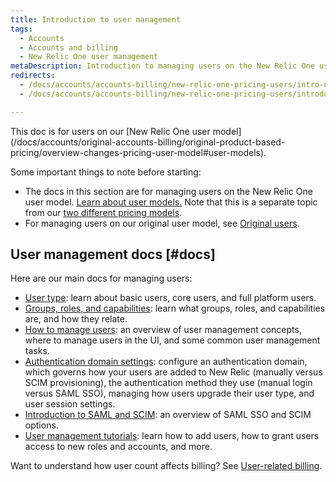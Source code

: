 ```yaml
---
title: Introduction to user management
tags:
  - Accounts
  - Accounts and billing
  - New Relic One user management
metaDescription: Introduction to managing users on the New Relic One user model.
redirects:
  - /docs/accounts/accounts-billing/new-relic-one-pricing-users/intro-new-relic-user-management
  - /docs/accounts/accounts-billing/new-relic-one-pricing-users/introduction-managing-users

---
```


<Callout title="New pricing model">
This doc is for users on our [New Relic One user model](/docs/accounts/original-accounts-billing/original-product-based-pricing/overview-changes-pricing-user-model#user-models).
</Callout>

Some important things to note before starting: 

* The docs in this section are for managing users on the New Relic One user model. [Learn about user models.](/docs/accounts/original-accounts-billing/original-product-based-pricing/overview-changes-pricing-user-model#user-models) Note that this is a separate topic from our [two different pricing models](/docs/accounts/original-accounts-billing/original-product-based-pricing/overview-changes-pricing-user-model). 
* For managing users on our original user model, see [Original users](/docs/accounts/original-accounts-billing/original-users-roles). 

## User management docs [#docs]

Here are our main docs for managing users: 

* [User type](/docs/accounts/accounts-billing/new-relic-one-user-management/user-type): learn about basic users, core users, and full platform users. 
* [Groups, roles, and capabilities](/docs/accounts/accounts-billing/new-relic-one-user-management/groups-roles-capabilities): learn what groups, roles, and capabilities are, and how they relate.
* [How to manage users](/docs/accounts/accounts-billing/new-relic-one-pricing-users/manage-user-groups-roles-access-grants): an overview of user management concepts, where to manage users in the UI, and some common user management tasks.
* [Authentication domain settings](/docs/accounts/accounts-billing/new-relic-one-pricing-users/configure-authentication-domains): configure an authentication domain, which governs how your users are added to New Relic (manually versus SCIM provisioning), the authentication method they use (manual login versus SAML SSO), managing how users upgrade their user type, and user session settings.
* [Introduction to SAML and SCIM](/docs/accounts/accounts-billing/new-relic-one-user-management/introduction-saml-scim): an overview of SAML SSO and SCIM options. 
* [User management tutorials](/docs/accounts/accounts-billing/new-relic-one-user-management/tutorial-add-new-user-groups-roles-new-relic-one-user-model): learn how to add users, how to grant users access to new roles and accounts, and more. 

Want to understand how user count affects billing? See [User-related billing](/docs/accounts/accounts-billing/new-relic-one-pricing-users/new-relic-one-pricing-billing#user-count).
